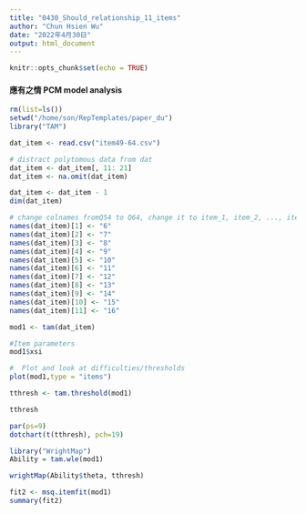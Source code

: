 ```yaml
---
title: "0430_Should_relationship_11_items"
author: "Chun Hsien Wu"
date: "2022年4月30日"
output: html_document
---
```


```r
knitr::opts_chunk$set(echo = TRUE)
```

#### 應有之情 PCM model analysis
```r
rm(list=ls())
setwd("/home/son/RepTemplates/paper_du")
library("TAM")

dat_item <- read.csv("item49-64.csv") 

# distract polytomous data from dat
dat_item <- dat_item[, 11: 21]
dat_item <- na.omit(dat_item)

dat_item <- dat_item - 1
dim(dat_item)
```
```r
# change colnames fromQ54 to Q64, change it to item_1, item_2, ..., item_11
names(dat_item)[1] <- "6"
names(dat_item)[2] <- "7"
names(dat_item)[3] <- "8"
names(dat_item)[4] <- "9"
names(dat_item)[5] <- "10"
names(dat_item)[6] <- "11"
names(dat_item)[7] <- "12"
names(dat_item)[8] <- "13"
names(dat_item)[9] <- "14"
names(dat_item)[10] <- "15"
names(dat_item)[11] <- "16"

mod1 <- tam(dat_item)

#Item parameters
mod1$xsi

#  Plot and look at difficulties/thresholds
plot(mod1,type = "items")
```

```r
tthresh <- tam.threshold(mod1)

tthresh

par(ps=9)
dotchart(t(tthresh), pch=19)

library("WrightMap")
Ability = tam.wle(mod1)

wrightMap(Ability$theta, tthresh)

fit2 <- msq.itemfit(mod1)
summary(fit2)
```

